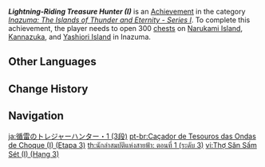{{Achievement Infobox
|title        = Lightning-Riding Treasure Hunter (I)
|id           = 80087
|order id     = 0088
|category     = Inazuma: The Islands of Thunder and Eternity - Series I
|description  = Open 300 [[chests]] on [[Narukami Island]], [[Kannazuka]], and [[Yashiori Island]] in [[Inazuma]].
|requirements = 
|primogems    = 20
|tracking     = Tracks the amount of chests opened.
|topic        = Chests
|set          = Lightning-Riding Treasure Hunter (I)
|tier         = 3
|tiers_total  = 3
}}
'''''Lightning-Riding Treasure Hunter (I)''''' is an [[Achievement]] in the category ''[[Inazuma: The Islands of Thunder and Eternity - Series I]]''. To complete this achievement, the player needs to open 300 [[chests]] on [[Narukami Island]], [[Kannazuka]], and [[Yashiori Island]] in Inazuma.
<!--
==Trivia==

==Video Guides==
{{EVT
|video1   = 
|caption1 = 
}}
-->
==Other Languages==
{{Other Languages|Transclude=Lightning-Riding Treasure Hunter (I)}}

==Change History==
{{Change History|2.0}}
<!--
==References==
{{Reflist}}
-->
==Navigation==
{{Achievement Navbox}}

[[ja:循雷のトレジャーハンター・1 (3段)]]
[[pt-br:Caçador de Tesouros das Ondas de Choque (I) (Etapa 3)]]
[[th:นักล่าสมบัติแห่งสายฟ้า: ตอนที่ 1 (ระดับ 3)]]
[[vi:Thợ Săn Sấm Sét (I) (Hạng 3)]]